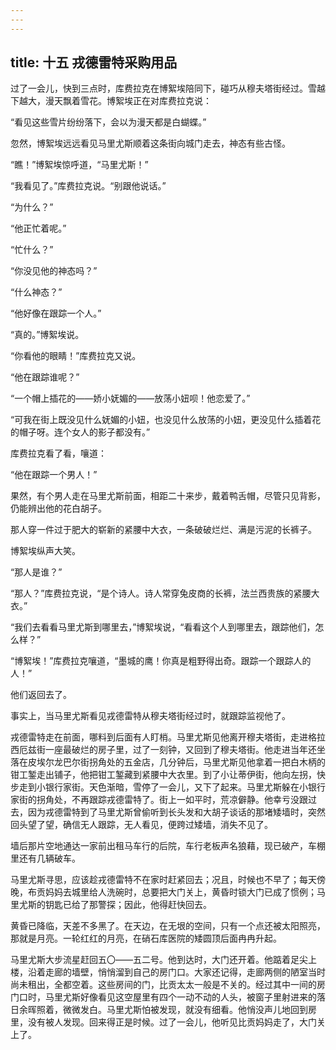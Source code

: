 ```yaml
---
---
---
```

title: 十五 戎德雷特采购用品
---




过了一会儿，快到三点时，库费拉克在博絮埃陪同下，碰巧从穆夫塔街经过。雪越下越大，漫天飘着雪花。博絮埃正在对库费拉克说：

“看见这些雪片纷纷落下，会以为漫天都是白蝴蝶。”

忽然，博絮埃远远看见马里尤斯顺着这条街向城门走去，神态有些古怪。

“瞧！”博絮埃惊呼道，“马里尤斯！”

“我看见了。”库费拉克说。“别跟他说话。”

“为什么？”

“他正忙着呢。”

“忙什么？”

“你没见他的神态吗？”

“什么神态？”

“他好像在跟踪一个人。”

“真的。”博絮埃说。

“你看他的眼睛！”库费拉克又说。

“他在跟踪谁呢？”

“一个帽上插花的——娇小妩媚的——放荡小妞呗！他恋爱了。”

“可我在街上既没见什么妩媚的小妞，也没见什么放荡的小妞，更没见什么插着花的帽子呀。连个女人的影子都没有。”

库费拉克看了看，嚷道：

“他在跟踪一个男人！”

果然，有个男人走在马里尤斯前面，相距二十来步，戴着鸭舌帽，尽管只见背影，仍能辨出他的花白胡子。

那人穿一件过于肥大的崭新的紧腰中大衣，一条破破烂烂、满是污泥的长裤子。

博絮埃纵声大笑。

“那人是谁？”

“那人？”库费拉克说，“是个诗人。诗人常穿兔皮商的长裤，法兰西贵族的紧腰大衣。”

“我们去看看马里尤斯到哪里去，”博絮埃说，“看看这个人到哪里去，跟踪他们，怎么样？”

“博絮埃！”库费拉克嚷道，“墨城的鹰！你真是粗野得出奇。跟踪一个跟踪人的人！”

他们返回去了。

事实上，当马里尤斯看见戎德雷特从穆夫塔街经过时，就跟踪监视他了。

戎德雷特走在前面，哪料到后面有人盯梢。马里尤斯见他离开穆夫塔街，走进格拉西厄兹街一座最破烂的房子里，过了一刻钟，又回到了穆夫塔街。他走进当年还坐落在皮埃尔龙巴尔街拐角处的五金店，几分钟后，马里尤斯见他拿着一把白木柄的钳工錾走出铺子，他把钳工錾藏到紧腰中大衣里。到了小让蒂伊街，他向左拐，快步走到小银行家街。天色渐暗，雪停了一会儿，又下了起来。马里尤斯躲在小银行家街的拐角处，不再跟踪戎德雷特了。街上一如平时，荒凉僻静。他幸亏没跟过去，因为戎德雷特到了马里尤斯曾偷听到长头发和大胡子谈话的那堵矮墙时，突然回头望了望，确信无人跟踪，无人看见，便跨过矮墙，消失不见了。

墙后那片空地通达一家前出租马车行的后院，车行老板声名狼藉，现已破产，车棚里还有几辆破车。

马里尤斯寻思，应该趁戎德雷特不在家时赶紧回去；况且，时候也不早了；每天傍晚，布贡妈妈去城里给人洗碗时，总要把大门关上，黄昏时锁大门已成了惯例；马里尤斯的钥匙已给了那警探；因此，他得赶快回去。

黄昏已降临，天差不多黑了。在天边，在无垠的空间，只有一个点还被太阳照亮，那就是月亮。一轮红红的月亮，在硝石库医院的矮圆顶后面冉冉升起。

马里尤斯大步流星赶回五〇——五二号。他到达时，大门还开着。他踮着足尖上楼，沿着走廊的墙壁，悄悄溜到自己的房门口。大家还记得，走廊两侧的陋室当时尚未租出，全都空着。这些房间的门，比贡太太一般是不关的。经过其中一间的房门口时，马里尤斯好像看见这空屋里有四个一动不动的人头，被窗子里射进来的落日余晖照着，微微发白。马里尤斯怕被发现，就没有细看。他悄没声儿地回到房里，没有被人发现。回来得正是时候。过了一会儿，他听见比贡妈妈走了，大门关上了。